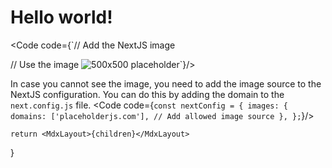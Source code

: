 
# Hello world!
<Code code={`// Add the NextJS image

// Use the image
<Image src="https://placeholderjs.com/500x500" alt="500x500 placeholder" width={500} height={500} />`}/>

In case you cannot see the image, you need to add the image source to the NextJS configuration. You can do this by adding the domain to the `next.config.js` file.
<Code code={`const nextConfig = {
  images: {
    domains: ['placeholderjs.com'], // Add allowed image source
  },
};`}/>

    return <MdxLayout>{children}</MdxLayout>
}